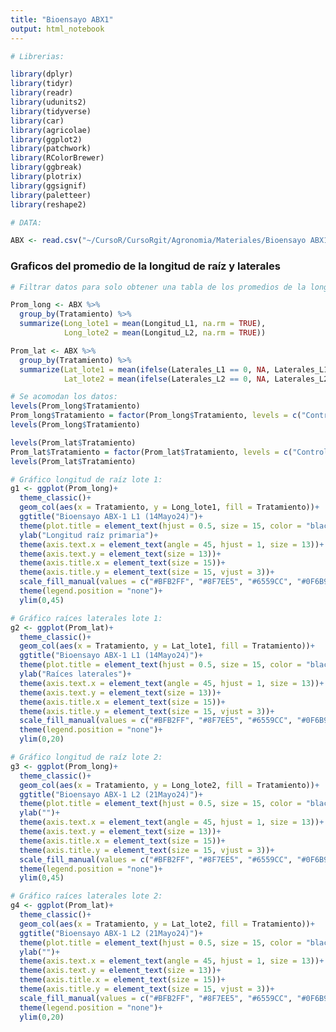 ```yaml
---
title: "Bioensayo ABX1"
output: html_notebook
---
```


```r
# Librerias:

library(dplyr)
library(tidyr) 
library(readr) 
library(udunits2)
library(tidyverse)
library(car)
library(agricolae)
library(ggplot2)
library(patchwork)
library(RColorBrewer)
library(ggbreak)
library(plotrix)
library(ggsignif)
library(paletteer)
library(reshape2) 

# DATA:

ABX <- read.csv("~/CursoR/CursoRgit/Agronomia/Materiales/Bioensayo ABX1.csv")
```

### Graficos del promedio de la longitud de raíz y laterales
```r
# Filtrar datos para solo obtener una tabla de los promedios de la longitud de raiz y de las raíces laterales:

Prom_long <- ABX %>%
  group_by(Tratamiento) %>%
  summarize(Long_lote1 = mean(Longitud_L1, na.rm = TRUE),
            Long_lote2 = mean(Longitud_L2, na.rm = TRUE))

Prom_lat <- ABX %>%
  group_by(Tratamiento) %>%
  summarize(Lat_lote1 = mean(ifelse(Laterales_L1 == 0, NA, Laterales_L1), na.rm = TRUE),
            Lat_lote2 = mean(ifelse(Laterales_L2 == 0, NA, Laterales_L2), na.rm = TRUE))

# Se acomodan los datos:
levels(Prom_long$Tratamiento)
Prom_long$Tratamiento = factor(Prom_long$Tratamiento, levels = c("Control", "NAA", "GA3", "Exuroot Directo", "Exuroot 1:20", "Exuroot 1:50", "ABX1 7 µM", "ABX1 14 µM", "ABX1 28 µM"))
levels(Prom_long$Tratamiento)

levels(Prom_lat$Tratamiento)
Prom_lat$Tratamiento = factor(Prom_lat$Tratamiento, levels = c("Control", "NAA", "GA3","Exuroot Directo", "Exuroot 1:20", "Exuroot 1:50","ABX1 7 µM", "ABX1 14 µM", "ABX1 28 µM"))
levels(Prom_lat$Tratamiento)

# Gráfico longitud de raíz lote 1:
g1 <- ggplot(Prom_long)+
  theme_classic()+
  geom_col(aes(x = Tratamiento, y = Long_lote1, fill = Tratamiento))+
  ggtitle("Bioensayo ABX-1 L1 (14Mayo24)")+
  theme(plot.title = element_text(hjust = 0.5, size = 15, color = "black", face = "bold"))+
  ylab("Longitud raíz primaria")+
  theme(axis.text.x = element_text(angle = 45, hjust = 1, size = 13))+
  theme(axis.text.y = element_text(size = 13))+
  theme(axis.title.x = element_text(size = 15))+
  theme(axis.title.y = element_text(size = 15, vjust = 3))+
  scale_fill_manual(values = c("#BFB2FF", "#8F7EE5", "#6559CC", "#0F6B99", "#0F6B99", "#0F6B99", "#A3CC51", "#A3CC51", "#A3CC51"))+
  theme(legend.position = "none")+
  ylim(0,45)

# Gráfico raíces laterales lote 1:
g2 <- ggplot(Prom_lat)+
  theme_classic()+
  geom_col(aes(x = Tratamiento, y = Lat_lote1, fill = Tratamiento))+
  ggtitle("Bioensayo ABX-1 L1 (14Mayo24)")+
  theme(plot.title = element_text(hjust = 0.5, size = 15, color = "black", face = "bold"))+
  ylab("Raíces laterales")+
  theme(axis.text.x = element_text(angle = 45, hjust = 1, size = 13))+
  theme(axis.text.y = element_text(size = 13))+
  theme(axis.title.x = element_text(size = 15))+
  theme(axis.title.y = element_text(size = 15, vjust = 3))+
  scale_fill_manual(values = c("#BFB2FF", "#8F7EE5", "#6559CC", "#0F6B99", "#0F6B99", "#0F6B99", "#A3CC51", "#A3CC51", "#A3CC51"))+
  theme(legend.position = "none")+
  ylim(0,20)

# Gráfico longitud de raíz lote 2:
g3 <- ggplot(Prom_long)+
  theme_classic()+
  geom_col(aes(x = Tratamiento, y = Long_lote2, fill = Tratamiento))+
  ggtitle("Bioensayo ABX-1 L2 (21Mayo24)")+
  theme(plot.title = element_text(hjust = 0.5, size = 15, color = "black", face = "bold"))+
  ylab("")+
  theme(axis.text.x = element_text(angle = 45, hjust = 1, size = 13))+
  theme(axis.text.y = element_text(size = 13))+
  theme(axis.title.x = element_text(size = 15))+
  theme(axis.title.y = element_text(size = 15, vjust = 3))+
  scale_fill_manual(values = c("#BFB2FF", "#8F7EE5", "#6559CC", "#0F6B99", "#0F6B99", "#0F6B99", "#A3CC51", "#A3CC51", "#A3CC51"))+
  theme(legend.position = "none")+
  ylim(0,45)

# Gráfico raíces laterales lote 2:
g4 <- ggplot(Prom_lat)+
  theme_classic()+
  geom_col(aes(x = Tratamiento, y = Lat_lote2, fill = Tratamiento))+
  ggtitle("Bioensayo ABX-1 L2 (21Mayo24)")+
  theme(plot.title = element_text(hjust = 0.5, size = 15, color = "black", face = "bold"))+
  ylab("")+
  theme(axis.text.x = element_text(angle = 45, hjust = 1, size = 13))+
  theme(axis.text.y = element_text(size = 13))+
  theme(axis.title.x = element_text(size = 15))+
  theme(axis.title.y = element_text(size = 15, vjust = 3))+
  scale_fill_manual(values = c("#BFB2FF", "#8F7EE5", "#6559CC", "#0F6B99", "#0F6B99", "#0F6B99", "#A3CC51", "#A3CC51", "#A3CC51"))+
  theme(legend.position = "none")+
  ylim(0,20)
```




